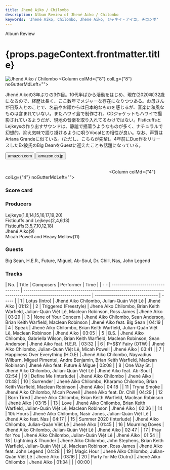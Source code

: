 ```yaml
---
title: Jhené Aiko / Chilombo
description: Album Review of Jhené Aiko / Chilombo
keywords: 'Jhené Aiko, Chilombo, Jhene Aiko, ジャネイ・アイコ, チロンボ'
---
```




<p className="largeP">Album Review</p>
<h1 className="h1--no--margin">{props.pageContext.frontmatter.title}</h1>

<Row  className="image-card-group">
	<Column colMd={"4"} colLg={"4"} noGutterMdLeft="">
       <ImageCard>

![Jhené Aiko / Chilombo](../../images/cd/jheneaiko1L.jpg) 
</ImageCard>
	</Column>
	<Column colMd={"8"} colLg={"8"} noGutterMdLeft="">
	<p>
	Jhené Aikoの3年ぶりの3作目。10代半ばから活動をはじめ、現在(2020年)32歳になるので、経歴は長く、ここ数年でメジャーな存在になりつつある。お母さんが日系人とのことで、名前やお顔からは日本的なものを感じるが、音楽に和風なものは含まれていない。またハワイ島で制作され、CDジャケットもハワイで撮影されているようだが、現地の音楽を取り入れてるわけではない。FisticuffsとLejkeysの作り出すサウンドは、静謐で揺蕩うようなものが多く、ナチュラルで幻想的。抑え気味で語り掛けるように唄うVocalとの相性が良い。なお、声質はAriana Grandeに似ている。(ただし、こちらが先輩)。4年前にDuo作をリリースしたEx彼氏のBig DeanをGuestに迎えたことも話題になっている。
	</p>
	<div>
	  <Button href="https://amzn.to/3ggBXZD" kind="primary" size="small" renderIcon={ArrowUpRight24}>
      amazon.com
      </Button>
      <Button href="https://amzn.to/33inOHR" kind="secondary" size="small" renderIcon={ArrowUpRight24}>
      amazon.co.jp
      </Button>
	</div>
	<a href="https://geo.music.apple.com/jp/album/chilombo/1500821043?mt=1&app=music&ls=1&at=11lcug" style="display:inline-block;overflow:hidden;background:url(https://linkmaker.itunes.apple.com/ja-jp/lockup.svg?releaseDate=2020-03-06&kind=album&bubble=apple_music&style=mono-black) no-repeat;width:180px;height:45px;"></a>
	<a href="https://geo.music.apple.com/jp/album/chilombo/1500821043?app=itunes&at=11lcug" style="display:inline-block;overflow:hidden;background:url(https://linkmaker.itunes.apple.com/ja-jp/badge-lrg.svg?releaseDate=2020-03-06T00:00:00Z&kind=album&bubble=itunes_music) no-repeat;width:140px;height:45px;"></a>
	</Column>
</Row>
<Row >
	<Column colMd={"4"} colLg={"4"} noGutterMdLeft="">
<div>
    <h3>Score card</h3>
	<SliderJS1 value="5" />
    <SliderJS2 value="2" />
	<SliderJS3 value="1" />
    <SliderJS4 value="9" />
</div>
</Column>
<Column colMd={"8"} colLg={"8"} noGutterMdLeft="">
<div>
<h3>Producers</h3>
<p>
Lejkeys(1,8,14,15,16,17,19,20)
<br/>Fisticuffs and Lejkeys(2,4,6,13)
<br/>Fisticuffs(3,5,7,10,12,18)
<br/>Jhené Aiko(9)
<br/>Micah Powell and Heavy Mellow(11)
</p>
<h3>Guests</h3>
<p>
Big Sean, H.E.R., Future, Miguel, Ab-Soul, Dr. Chill, Nas, John Legend
</p>
</div>
</Column>
</Row>

<h3>Tracks</h3>

| No. |	 Title                            |	 Composers                                                                                                     	|	 Performer                    |	 Time |
| - - |	--------------------------------- | --------------------------------------------------------------------------------------------------------------- | ------------------------------- | ----- |
| 1	  |	Lotus (Intro)                     | Jhené Aiko Chilombo, Julian-Quán Việt Lê                                                                    	| Jhené Aiko                      |	01:12 |
| 2	  |	Triggered (Freestyle)             | Jhené Aiko Chilombo, Brian Keith Warfield, Julian-Quán Việt Lê, Maclean Robinson, Ross James                	| Jhené Aiko                      |	03:29 |
| 3	  |	None of Your Concern              | Jhené Aiko Chilombo, Sean Anderson, Brian Keith Warfield, Maclean Robinson                                    	| Jhené Aiko feat. Big Sean       |	04:19 |
| 4	  |	Speak                             | Jhené Aiko Chilombo, Brian Keith Warfield, Julian-Quán Việt Lê, Maclean Robinson                            	| Jhené Aiko                      |	03:05 |
| 5	  |	B.S.                              | Jhené Aiko Chilombo, Gabriella Wilson, Brian Keith Warfield, Maclean Robinson, Sean Anderson                  	| Jhené Aiko feat. H.E.R.         |	03:32 |
| 6	  |	P*$$Y Fairy (OTW)                 | Jhené Aiko Chilombo, Julian-Quán Việt Lê, Micah Powell                                                      	| Jhené Aiko                      |	03:41 |
| 7	  |	Happiness Over Everything (H.O.E) | Jhené Aiko Chilombo, Nayvadius Wilburn, Miguel Pimentel, Andre Benjamin, Brian Keith Warfield, Maclean Robinson	| Jhené Aiko feat. Future & Migue |	03:08 |
| 8	  |	One Way St.                       | Jhené Aiko Chilombo, Julian-Quán Việt Lê                                                                    	| Jhené Aiko feat. Ab-Soul        |	02:54 |
| 9	  |	Define Me (Interlude)             | Jhené Aiko Chilombo                                                                                           	| Jhené Aiko                      |	01:48 |
| 10  |	Surrender                         | Jhené Aiko Chilombo, Kharamo Chilombo, Brian Keith Warfield, Maclean Robinson                                 	| Jhené Aiko                      |	04:18 |
| 11  |	Tryna Smoke                       | Jhené Aiko Chilombo, Micah Powell                                                                             	| Jhené Aiko feat. Dr. Chill      |	04:29 |
| 12  |	Born Tired                        | Jhené Aiko Chilombo, Brian Keith Warfield, Maclean Robinson                                                   	| Jhené Aiko                      |	03:15 |
| 13  |	Love                              | Jhené Aiko Chilombo, Brian Keith Warfield, Julian-Quán Việt Lê, Maclean Robinson                            	| Jhené Aiko                      |	02:36 |
| 14  |	10k Hours                         | Jhené Aiko Chilombo, Nasir Jones, Julian-Quán Việt Lê                                                       	| Jhené Aiko feat. Nas            |	04:17 |
| 15  |	Summer 2020 (Interlude)           | Jhené Aiko Chilombo, Julian-Quán Việt Lê                                                                    	| Jhené Aiko                      |	01:45 |
| 16  |	Mourning Doves                    | Jhené Aiko Chilombo, Julian-Quán Việt Lê                                                                    	| Jhené Aiko                      |	02:47 |
| 17  |	Pray for You                      | Jhené Aiko Chilombo, Julian-Quán Việt Lê                                                                    	| Jhené Aiko                      |	01:54 |
| 18  |	Lightning & Thunder               | Jhené Aiko Chilombo, John Stephens, Brian Keith Warfield, Julian-Quán Việt Lê, Maclean Robinson, Ross James 	| Jhené Aiko feat. John Legend    |	04:28 |
| 19  |	Magic Hour                        | Jhené Aiko Chilombo, Julian-Quán Việt Lê                                                                    	| Jhené Aiko                      |	03:16 |
| 20  |	Party for Me (Outro)              | Jhené Aiko Chilombo                                                                                           	| Jhené Aiko                      |	01:34 |
                                                                                                                	|	                                	|	00:00 	| 